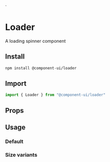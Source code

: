 
<Meta of={LoaderStories} />

`

# Loader

A loading spinner component

## Install

```sh
npm install @component-ui/loader
```

## Import

```js
import { Loader } from "@component-ui/loader"
```

## Props

<ArgTypes of={Loader} />

## Usage

### Default

<Canvas of={LoaderStories.Default} />

### Size variants

<Canvas of={LoaderStories.Size} />
